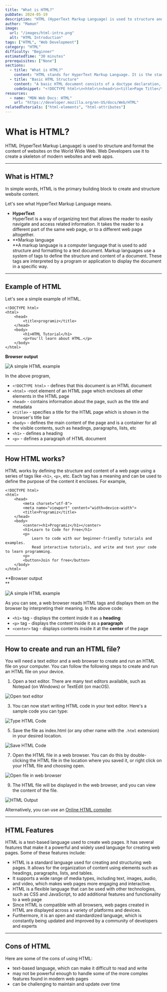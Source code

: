 ```yaml
---
title: "What is HTML?"
pubDate: 2024-05-19
description: "HTML (HyperText Markup Language) is used to structure and format the content of websites on the World Wide Web. Web Developers use it to create a skeleton of modern websites and web apps."
author: "Mamun"
image: 
  url: "/images/html-intro.png"
  alt: "HTML Introduction"
tags: ["HTML", "Web Development"]
category: "HTML"
difficulty: "Beginner"
estimatedTime: "30 minutes"
prerequisites: ["None"]
sections:
  - title: "What is HTML?"
    content: "HTML stands for HyperText Markup Language. It is the standard language for creating web pages."
  - title: "Basic HTML Structure"
    content: "A basic HTML document consists of a doctype declaration, html, head, and body tags."
    codeSnippet: "<!DOCTYPE html>\n<html>\n<head>\n<title>Page Title</title>\n</head>\n<body>\n<h1>This is a Heading</h1>\n<p>This is a paragraph.</p>\n</body>\n</html>"
resources:
  - name: "MDN Web Docs: HTML"
    url: "https://developer.mozilla.org/en-US/docs/Web/HTML"
relatedTutorials: ["html-elements", "html-attributes"]
---
```


# What is HTML?

HTML (HyperText Markup Language) is used to structure and format the content of websites on the World Wide Web. Web Developers use it to create a skeleton of modern websites and web apps.

----------

## What is HTML?

In simple words, HTML is the primary building block to create and structure website content.

Let's see what HyperText Markup Language means.

-   **HyperText**  
    HyperText is a way of organizing text that allows the reader to easily navigate and access related information. It takes the reader to a different part of the same web page, or to a different web page altogether.
-   **Markup language  
    **A markup language is a computer language that is used to add structure and formatting to a text document. Markup languages use a system of tags to define the structure and content of a document. These tags are interpreted by a program or application to display the document in a specific way.

----------

## Example of HTML

Let's see a simple example of HTML.

```
<!DOCTYPE html>
<html>
    <head>
        <title>programiz</title>
    </head>
    <body>
        <h1>HTML Tutorial</h1>
        <p>You'll learn about HTML.</p>
    </body>
</html>
```

**Browser output**

![A simple HTML example](https://www.programiz.com/sites/tutorial2program/files/html-example-on-browser.png "HTML example")

In the above program,

-   `<!DOCTYPE html>`  - defines that this document is an HTML document
-   `<html>`  -root element of an HTML page which encloses all other elements in the HTML page
-   `<head>`  - contains information about the page, such as the title and metadata
-   `<title>`  - specifies a title for the HTML page which is shown in the browser's title bar
-   `<body>`  - defines the main content of the page and is a container for all the visible contents, such as headings, paragraphs, lists, etc
-   `<h1>`  - defines a heading
-   `<p>`  - defines a paragraph of HTML document

----------

## How HTML works?

HTML works by defining the structure and content of a web page using a series of tags like  `<h1>`,  `<p>`, etc. Each tag has a meaning and can be used to define the purpose of the content it encloses. For example,

```
<!DOCTYPE html>
<html>
    <head>
        <meta charset="utf-8">
        <meta name="viewport" content="width=device-width">
        <title>Programiz</title>
    </head>
    <body>
        <center><h1>Programiz</h1></center>
        <h1>Learn to Code for Free</h1>
        <p>
            Learn to code with our beginner-friendly tutorials and examples.
            Read interactive tutorials, and write and test your code to learn programming.
        <p>
        <button>Join for free</button>
    </body>
</html>
```

**Browser output  
**

![A simple HTML example](https://www.programiz.com/sites/tutorial2program/files/working-of-html-code.png "HTML example")

As you can see, a web browser reads HTML tags and displays them on the browser by interpreting their meaning. In the above code:

-   `<h1>`  tag - displays the content inside it as a  **heading**
-   `<p>`  tag - displays the content inside it as a  **paragraph**
-   `<center>`  tag - displays contents inside it at the  **center**  of the page

----------

## How to create and run an HTML file?

You will need a text editor and a web browser to create and run an HTML file on your computer. You can follow the following steps to create and run an HTML file on your device.

1.  Open a text editor. There are many text editors available, such as Notepad (on Windows) or TextEdit (on macOS).

![Open text editor](https://www.programiz.com/sites/tutorial2program/files/html-open-notepad.png "Open text editor")

3.  You can now start writing HTML code in your text editor. Here's a sample code you can type:

![Type HTML Code](https://www.programiz.com/sites/tutorial2program/files/html-code-on-notepad.png "Type HTML Code")

5.  Save the file as  index.html  (or any other name with the  `.html`  extension) in your desired location.

![Save HTML Code](https://www.programiz.com/sites/tutorial2program/files/html-save-html-file.png "Save HTML Code")

7.  Open the HTML file in a web browser. You can do this by double-clicking the HTML file in the location where you saved it, or right click on your HTML file and choosing open.

![Open file in web browser](https://www.programiz.com/sites/tutorial2program/files/html-run-file-on-browser.png "Open file in web browser")

9.  The HTML file will be displayed in the web browser, and you can view the content of the file.

![HTML Output](https://www.programiz.com/sites/tutorial2program/files/html-browser-output.png "HTML Output")

Alternatively, you can use an  [Online HTML compiler](https://www.programiz.com/html/online-compiler/).

----------

## HTML Features

HTML is a text-based language used to create web pages. It has several features that make it a powerful and widely used language for creating web pages. Some of these features include:

-   HTML is a standard language used for creating and structuring web pages. It allows for the organization of content using elements such as headings, paragraphs, lists, and tables.
-   It supports a wide range of media types, including text, images, audio, and video, which makes web pages more engaging and interactive.
-   HTML is a flexible language that can be used with other technologies, such as CSS and JavaScript, to add additional features and functionality to a web page
-   Since HTML is compatible with all browsers, web pages created in HTML are displayed across a variety of platforms and devices.
-   Furthermore, it is an open and standardized language, which is constantly being updated and improved by a community of developers and experts

----------

## Cons of HTML

Here are some of the cons of using HTML:

-   text-based language, which can make it difficult to read and write
-   may not be powerful enough to handle some of the more complex features found in modern web pages
-   can be challenging to maintain and update over time
